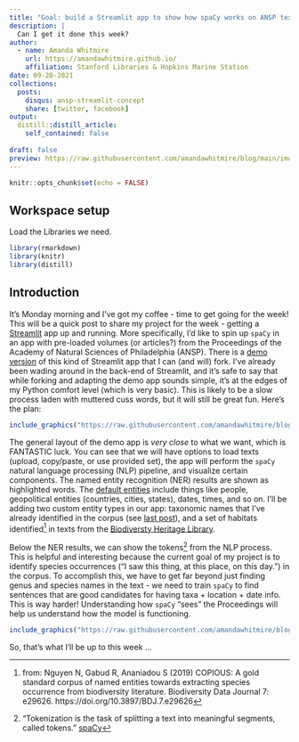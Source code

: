 ```yaml
---
title: "Goal: build a Streamlit app to show how spaCy works on ANSP texts"
description: |
  Can I get it done this week? 
author:
  - name: Amanda Whitmire
    url: https://amandawhitmire.github.io/
    affiliation: Stanford Libraries & Hopkins Marine Station
date: 09-20-2021
collections:
  posts:
    disqus: ansp-streamlit-concept
    share: [twitter, facebook]
output:
  distill::distill_article:
    self_contained: false
    
draft: false
preview: https://raw.githubusercontent.com/amandawhitmire/blog/main/images/ansp-taxa-streamlit-concept.jpeg
---
```


```r
knitr::opts_chunk$set(echo = FALSE)
```

## Workspace setup

Load the Libraries we need.

```r
library(rmarkdown)
library(knitr)
library(distill)
```

## Introduction

It's Monday morning and I've got my coffee - time to get going for the week! This will be a quick post to share my project for the week - getting a [Streamlit](https://streamlit.io/) app up and running. More specifically, I'd like to spin up `spaCy` in an app with pre-loaded volumes (or articles?) from the Proceedings of the Academy of Natural Sciences of Philadelphia (ANSP). There is a [demo version](https://share.streamlit.io/ines/spacy-streamlit-demo/app.py) of this kind of Streamlit app that I can (and will) fork. I've already been wading around in the back-end of Streamlit, and it's safe to say that while forking and adapting the demo app sounds simple, it's at the edges of my Python comfort level (which is very basic). This is likely to be a slow process laden with muttered cuss words, but it will still be great fun. Here's the plan:
 
```r
include_graphics("https://raw.githubusercontent.com/amandawhitmire/blog/main/images/ansp-taxa-streamlit-concept.jpeg")
```

The general layout of the demo app is _very close_ to what we want, which is FANTASTIC luck. You can see that we will have options to load texts (upload, copy/paste, or use provided set), the app will perform the `spaCy` natural language processing (NLP) pipeline, and visualize certain components. The named entity recognition (NER) results are shown as highlighted words. The [default entities](https://spacy.io/api/annotation#named-entities) include things like people, geopolitical entities (countries, cities, states), dates, times, and so on. I'll be adding two custom entity types in our app: taxonomic names that I've already identified in the corpus (see [last post](https://amandawhitmire.github.io/blog/posts/2021-09-16-scrape-all-taxa/)), and a set of habitats identified^[from: Nguyen N, Gabud R, Ananiadou S (2019) COPIOUS: A gold standard corpus of named entities towards extracting species occurrence from biodiversity literature. Biodiversity Data Journal 7: e29626. https://doi.org/10.3897/BDJ.7.e29626] in texts from the [Biodiversty Heritage Library](https://www.biodiversitylibrary.org/). 

Below the NER results, we can show the tokens^["Tokenization is the task of splitting a text into meaningful segments, called tokens." [spaCy](https://spacy.io/usage/linguistic-features#tokenization)] from the NLP process. This is helpful and interesting because the current goal of my project is to identify species occurrences ("I saw this thing, at this place, on this day.") in the corpus. To accomplish this, we have to get far beyond just finding genus and species names in the text - we need to train `spaCy` to find sentences that are good candidates for having taxa + location + date info. This is way harder! Understanding how `spaCy` "sees" the Proceedings will help us understand how the model is functioning. 

```r
include_graphics("https://raw.githubusercontent.com/amandawhitmire/blog/main/images/spacy-streamlit-token-table.jpg")
```

So, that's what I'll be up to this week ... 
